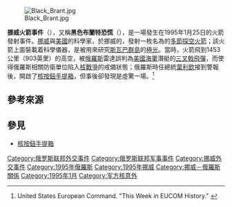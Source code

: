 [[File:Black_Brant.jpg|thumb]]

'''挪威火箭事件'''（{{lang-en|'''Norwegian rocket incident'''}}），又稱'''黑色布蘭特恐慌'''（'''{{lang|en|Black Brant scare}}'''），是一場發生在1995年1月25日的火箭發射事件。[[挪威|挪威]]與[[美國|美國]]的科學家，於挪威的{{link-en|安多亞火箭發射場|Andøya Rocket Range}}，發射一枚名為{{link-en|黑色布蘭特13|Black Brant (rocket)}}的[[多節火箭|多節]][[探空火箭|探空火箭]]；該火箭上面裝載着科學儀器，是被用來研究[[斯瓦巴群島|斯瓦巴群島]]的[[極光|極光]]。當時，火箭飛到1453公里（903英里）的高空，被[[俄羅斯|俄羅斯]]雷達誤判為[[美國海軍|美國海軍]]潛艇的[[三叉戟飛彈|三叉戟飛彈]]，而使得俄羅斯相關防衛單位陷入[[核戰爭|核戰爭]]的戒備狀態；俄羅斯時任總統[[鲍里斯·尼古拉耶维奇·叶利钦|葉利欽]]接到警報後，開啟了[[核按鈕手提箱|核按鈕手提箱]]，但事後卻發現是虛驚一場。<ref name="EUCOM">United States European Command. "This Week in EUCOM History." {{cite web |url=http://www.eucom.mil/article/23042/this-week-in-eucom-history-january-23-29-1995 |title=存档副本 |accessdate=2014-10-03 |deadurl=yes |archiveurl=https://web.archive.org/web/20120921003744/http://www.eucom.mil/article/23042/this-week-in-eucom-history-january-23-29-1995 |archivedate=2012-09-21 }}</ref>

== 參考來源 ==
{{Reflist}}

== 參見 ==
* [[核按鈕手提箱|核按鈕手提箱]]

[[Category:俄罗斯联邦外交事件|Category:俄罗斯联邦外交事件]]
[[Category:俄罗斯联邦军事事件|Category:俄罗斯联邦军事事件]]
[[Category:挪威外交事件|Category:挪威外交事件]]
[[Category:1995年俄羅斯|Category:1995年俄羅斯]]
[[Category:1995年挪威|Category:1995年挪威]]
[[Category:挪威－俄羅斯關係|Category:挪威－俄羅斯關係]]
[[Category:1995年1月|Category:1995年1月]]
[[Category:军方核意外|Category:军方核意外]]
